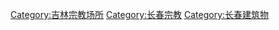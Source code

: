 [[Category:吉林宗教场所|Category:吉林宗教场所]]
[[Category:长春宗教|Category:长春宗教]]
[[Category:长春建筑物|Category:长春建筑物]]